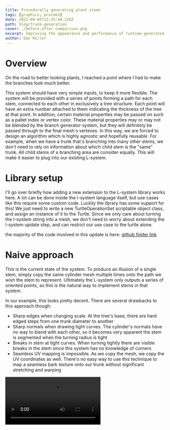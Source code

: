 ```yaml
---
title: Procedurally generating plant stems
tags: [graphics, procGen]
date: 2022-09-05T12:25:44.226Z
path: blog/trunk-generation
cover: ./before-after-comparison.png
excerpt: Improving the appearance and performance of runtime-generated branching trees
author: Dan Miller
---
```


# Overview

On the road to better looking plants, I reached a point where I had to make the branches look much better. 

This system should have very simple inputs, to keep it more flexible. The system will be provided with a series of points forming a path for each stem, connected to each other in exclusively a tree structure. Each point will have an extra number attached to them indicating the thickness of the tree at that point. In addition, certain material properties may be passed on such as a pallet index or vertex color. These material properties may or may not be blended by the branch generator system, but they will definitely be passed through to the final mesh's vertexes. In this way, we are forced to design an algorithm which is highly agnostic and hopefully reusable. For example, when we have a trunk that's branching into many other stems, we don't need to rely on information about which child stem is the "same" trunk. All child stems of a branching area are consider equally. This will make it easier to plug into our existing L-system.

# Library setup

I'll go over briefly how adding a new extension to the L-system library works here. A lot can be done inside the l-system language itself, but use cases like this require some custom code. Luckily the library has some support for this! We just need to write a new TurtleOperationSet scriptable object class, and assign an instance of it to the Turtle. Since we only care about turning the l-system string into a mesh, we don't need to worry about extending the l-system update step, and can restrict our use case to the turtle alone.

the majority of the code involved in this update is here: [github folder link](https://github.com/dsmiller95/LindenmayerPlantSimulation/tree/custom-stems/Packages/com.dman.l-system/Runtime/UnityObjects/TurtleOperations/TurtleStemTrunkComposite)

# Naive approach

This is the current state of the system. To produce an illusion of a single stem, simply copy the same cylinder mesh multiple times onto the path we wish the stem to represent. Ultimately the L-system only outputs a series of oriented points, so this is the natural way to implement stems in that system.

In our example, this looks pretty decent. There are several drawbacks to this approach though:
- Sharp edges when changing scale. At the tree's base, there are hard edged steps from one trunk diameter to another
- Sharp normals when drawing tight curves. The cylinder's normals have no way to blend with each other, so it becomes very apparent the stem is segmented when the turning radius is tight
- Breaks in stem at tight curves. When turning tightly there are visible breaks in the stem since this system has no knowledge of corners
- Seamless UV mapping is impossible. As we copy the mesh, we copy the UV coordinates as well. There's no easy way to use this technique to map a seamless bark texture onto our trunk without significant stretching and warping





<Video src="./basic-mesh-copy.mp4" caption="The naive approach of copying many cylinders in a path" />


An easy way to expand on this is by welding the vertices of each mesh to each other.

# Welded cylinders

At this point we will abandon the idea of "copying" meshes, instead our system will dynamically generate all vertices and triangles for the trunk. Each stem segment will be replaced with only one circle of vertexes, and will draw triangles connecting to the previous stem segment to build the cylinder. The circle's orientation will come directly from the orientation used to copy the mesh, and triangles will be connected based on angle from the local y-axis.

<CompareSlider src1={copiedCylinders} src2={cylindersScronked} loop={false} />

This solves some of our problems! We no longer have sharp edges, and the normals blend nicely now that it is all in one mesh. No UVs yet. But, there is one problem! We have these weird scronkled regions wherever the tree branches into multiple segments. This is due to the fact that the organs orientation actually rotate in multiple directions when splitting, this throws off the triangle linking.

## Descronkling

These are the orientations we're dealing with. This comes from using the initial copy-mesh approach, and plugging in an axis indicator mesh. We can see that the orientation rotates nearly 180 degrees at the trunk's split

<Video src="./orientation-visualization.mp4" caption="The local orientation of every stem segment in the plant" loop={false} />

We need to find a way to adjust our triangle indexes based on a rotational offset from the previous stem. Unfortunately, this means we must use *MATH* ! Don't worry though, most of it is handled by Matrix4x4 transformations for us. What we will do is project the y-axis of the next-segment onto the y-z plane of the previous-segment (in our coordinate system, x-axis is forward). Taking the angle between this projected vector and the y-axis vector of the previous-segment plane will give us our offset. Below is the code for this, unfortunately I don't have a good visualization for this. But I can recommend [this tool](https://www.falstad.com/dotproduct/) to help build intuition about dot-product's function.


<details>
  <summary>Offset Rotation calculation</summary>

```CSharp
/// <summary>
/// returns a value representing the rotation required to align the y axis of <paramref name="next"/> up as closely as possible to the y axis of <paramref name="parent"/>
/// </summary>
/// <param name="parent">the previous-stem orientation</param>
/// <param name="next">the next-stem orientation</param>
/// <returns>a value between -0.5 and 0.5, representing rotations about the x-axis from -180 to 180 degrees</returns>
static float GetNormalizedCircleOffset(Matrix4x4 parent, Matrix4x4 next)
{
    var parentBasisPlaneX = parent.MultiplyVector(new Vector3(0, 0, 1));
    var parentBasisPlaneY = parent.MultiplyVector(new Vector3(0, 1, 0));
    var parentBasisPlaneNormal = parent.MultiplyVector(new Vector3(1, 0, 0));

    var nextY = next.MultiplyVector(new Vector3(0, 1, 0));
    var nextYProjectedOnParentBasisPlane = ProjectOntoPlane(nextY, parentBasisPlaneX, parentBasisPlaneY);

    var angleOffset = Vector3.SignedAngle(parentBasisPlaneY, nextYProjectedOnParentBasisPlane, parentBasisPlaneNormal);
    return angleOffset / 360f;
}

static Vector3 ProjectOntoPlane(Vector3 projectionVector, Vector3 planeBasisX, Vector3 planeBasisY)
{
    var projectedX = planeBasisX * (Vector3.Dot(planeBasisX, projectionVector));
    var projectedY = planeBasisY * (Vector3.Dot(planeBasisY, projectionVector));
    return projectedX + projectedY;
}
```
</details>

With this normalized value, we can remap it to the # of vertices on our stem, and offset our triangle indexes by that much:
```CSharp
var myCircleIndexOffset = (int)math.round((GetNormalizedCircleOffset(parentStem.orientation, pointTransform) + 1) * radialResolution);
```

<CompareSlider src1={cylindersScronked} src2={descronkled} loop={false} />

Much better, successfully descronkled! There's one final touch we can improve though. The stems become significantly narrower abruptly when splitting. Currently, the first stem segment after a split is placed directly above the parent stem, so the cylinder downscales and overlaps with itself. Ideally, this downscaling would also be accompanied with a movement down the new forward axis of each child stem segment.

We can fix this by offsetting all of the vertex circles by 1/2 of their length, effectively sliding the edge loops up along the mesh. Here's a comparison, it's a subtle difference but I think it helps. This also looks like it bears some benefit to the more tightly curved parts of the stem!

<CompareSlider src1={descronkled} src2={circleRingShifted} loop={false} />


# UV Mapping

Another drawback we can now address is seamless texturing! Our goal will be to wrap a seamlessly tiling texture around the trunk, and make sure it blends at least a little reasonably between stem segments and branching. The first approach we can try is wrapping the one axis of the uv map radially around the trunk. Luckily this part is pretty simple, we convert the angle to normalized coordinates in 0..1, and that's our x-coordinate! Easy... or so I thought. This approach actually requires an extra vertex in our circle mesh. Because UVs interpolate between vertexes, the very last vertex at uv `4/5` will interpolate down to the first vertex's `0/5` coordinate. So we need to break the mesh at the 0-th vertex, to make sure the uvs interpolate correctly. 

This is what we're missing without our extra vertex. Fixed mesh is on the right, improperly wrapped circle meshes on the left. It might be hard to catch, but sections of the tree on the left are blurrier and stretched due to the UVs interpolating at a higher gradient than they should be. With this issue fixed, the plant is looking pretty decent!

<CompareSlider src1={basicMapBrokenWrap} src2={basicMapFixedWrap} loop={false} />




# Texture Blending

Texture blending between different textures is something we'll want. The fresh growth tips of a tree never looks the same as the more gnarled, aged bark of the trunk, and we need to represent this smoothly!

To accomplish texture blending, we use the [Extra Vertex Data](https://github.com/dsmiller95/LindenmayerPlantSimulation/tree/master/Packages/com.dman.l-system#extra-vertex-data) l-system extension to indicate a texture-index in our shader, based on the depth of the L-system. In this case, we'll use 4 textures, each progressively appearing less aged and more freshly grown. Here's the texture pallet itself:

![The multi-species "bark" texture pallette](./bark_multi.png)

By mapping this onto our plant, we can get the stems which have leaves on them to look much more realistically green. The texture blending shader also applies some adjustable fuzzing between adjacent textures in the map, which is why we will see spots of brown mixed in with the green.

<CompareSlider src1={basicMapFixedWrap} src2={textureBlendInitial} loop={false} />

Keen-eyed readers might recognize the new texture has no mipmaps and appears more noisy, and those readers would be right! The shader currently accepts this texture as a texture3D with only 4 z-levels to help with interpolation. But, when generating mipmaps on a texture that thin, unity will blend all of the z-levels together into an unrecognizable mess. So for now we just turn it off. To improve this the next shader version should probably use a Texure2D array and handle lerping manually.


# Performance

Since this is targeting real-time gameplay generation, any change we make must also consider how it affects performance. So, lets pull out the profiler! All of the difference in work here will apply to the jobs threads, so we will have a look at how long the total mesh-building process takes with a mature tree, before and after changes. Another relevant property is the complexity of the resulting mesh. The previous method's cylinder pentagonal mesh used a total of 20 vertexes, and 16 triangles: a substantial sum compared to the new method's 6 vertexes and 10 triangles to accomplish the same effect.

I selected the highest-value time for this process across ~10 different frames of it. This isn't the best way to gather info, but at least it gives us an idea of any large effects. here are the results:

![Starting performance](./performance-initial.png)
![Final performance](./performance-final.png)

Amazingly, our technique has actually decreased the time to run from 1.2ms to 0.9ms, almost 25% less time! My theory as to why is that, even though we do more math per-stem-segment, this is offset by using nearly 1/4 the number of vertexes. The actual writing of data to memory isn't cheap, and generating mesh bounds greatly benefits from needing to process fewer vertexes. Overall, we see a 62% reduction in vertexes and a 22% reduction in triangles. This will make the resulting mesh much more performant to push onto the GPU, and to copy around in our game if we wish.

I'm very happy this solution does nothing to hamper the game speed, and in fact may speed it up slightly. I should be able to roll this out into Seeb Defender without concerns.

# Wrapping up

Overall, I consider this a great improvement over the existing system. I think there are yet many more details to consider, I'll summarize the possible next directions here:

1. Something like how [Speed Tree](https://docs.speedtree.com/doku.php?id=branchintersections) handles branch intersections would be phenomenal, but may not be practical under real-time gameplay constraints.
2. Normal blending along with uv mapping could make the branch divisions much more smooth
3. At the tree's branching points, the UVs are warped. Since we know an orientation change is happening there, this shifts the UV coordinates along with it. This is trickier to solve than the triangle matching problem, since if we simply remap the UVs for the first rotated circle we will also have to rotate the UVs for the next child circle.
4. The UVs are stretching out on the especially thin stems. This is because every stem segment wraps the whole texture's horizontal axis along its circumference, which means as the stems get thinner the texture will necessarily start compressing on itself. We'll need some way to adaptively tile or wrap textures around the stems to fix this problem.

Hopefully at some point in the future, I'll put up another post looking into at least one of these four improvements. Thanks for reading!